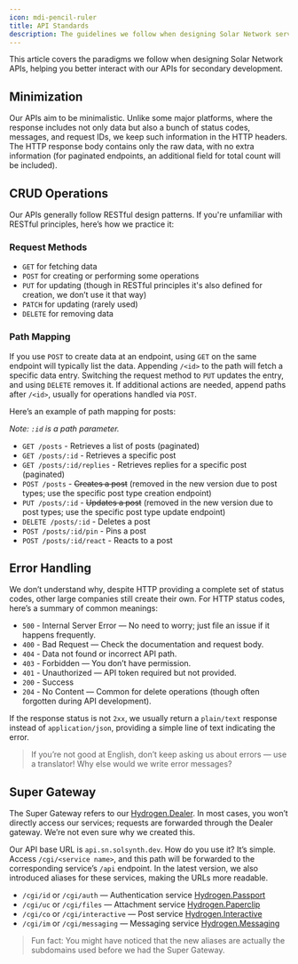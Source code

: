 ```yaml
---
icon: mdi-pencil-ruler
title: API Standards
description: The guidelines we follow when designing Solar Network service APIs
---
```


This article covers the paradigms we follow when designing Solar Network APIs, helping you better interact with our APIs for secondary development.

## Minimization

Our APIs aim to be minimalistic. Unlike some major platforms, where the response includes not only data but also a bunch of status codes, messages, and request IDs, we keep such information in the HTTP headers. The HTTP response body contains only the raw data, with no extra information (for paginated endpoints, an additional field for total count will be included).

## CRUD Operations

Our APIs generally follow RESTful design patterns. If you're unfamiliar with RESTful principles, here’s how we practice it:

### Request Methods

- `GET` for fetching data
- `POST` for creating or performing some operations
- `PUT` for updating (though in RESTful principles it's also defined for creation, we don’t use it that way)
- `PATCH` for updating (rarely used)
- `DELETE` for removing data

### Path Mapping

If you use `POST` to create data at an endpoint, using `GET` on the same endpoint will typically list the data.
Appending `/<id>` to the path will fetch a specific data entry. Switching the request method to `PUT` updates the entry, and using `DELETE` removes it.
If additional actions are needed, append paths after `/<id>`, usually for operations handled via `POST`.

Here’s an example of path mapping for posts:

*Note: `:id` is a path parameter.*

- `GET /posts` - Retrieves a list of posts (paginated)
- `GET /posts/:id` - Retrieves a specific post
- `GET /posts/:id/replies` - Retrieves replies for a specific post (paginated)
- `POST /posts` - ~~Creates a post~~ (removed in the new version due to post types; use the specific post type creation endpoint)
- `PUT /posts/:id` - ~~Updates a post~~ (removed in the new version due to post types; use the specific post type update endpoint)
- `DELETE /posts/:id` - Deletes a post
- `POST /posts/:id/pin` - Pins a post
- `POST /posts/:id/react` - Reacts to a post

## Error Handling

We don’t understand why, despite HTTP providing a complete set of status codes, other large companies still create their own. For HTTP status codes, here’s a summary of common meanings:

- `500` - Internal Server Error — No need to worry; just file an issue if it happens frequently.
- `400` - Bad Request — Check the documentation and request body.
- `404` - Data not found or incorrect API path.
- `403` - Forbidden — You don’t have permission.
- `401` - Unauthorized — API token required but not provided.
- `200` - Success
- `204` - No Content — Common for delete operations (though often forgotten during API development).

If the response status is not `2xx`, we usually return a `plain/text` response instead of `application/json`, providing a simple line of text indicating the error.

> If you’re not good at English, don’t keep asking us about errors — use a translator! Why else would we write error messages?

## Super Gateway

The Super Gateway refers to our [Hydrogen.Dealer](https://git.solsynth.dev/Hydrogen/Dealer). In most cases, you won’t directly access our services; requests are forwarded through the Dealer gateway. We’re not even sure why we created this.

Our API base URL is `api.sn.solsynth.dev`. How do you use it? It’s simple. Access `/cgi/<service name>`, and this path will be forwarded to the corresponding service’s `/api` endpoint. In the latest version, we also introduced aliases for these services, making the URLs more readable.

- `/cgi/id` or `/cgi/auth` — Authentication service [Hydrogen.Passport](https://git.solsynth.dev/Hydrogen/Passport)
- `/cgi/uc` or `/cgi/files` — Attachment service [Hydrogen.Paperclip](https://git.solsynth.dev/Hydrogen/Paperclip)
- `/cgi/co` or `/cgi/interactive` — Post service [Hydrogen.Interactive](https://git.solsynth.dev/Hydrogen/Interactive)
- `/cgi/im` or `/cgi/messaging` — Messaging service [Hydrogen.Messaging](https://git.solsynth.dev/Hydrogen/Messaging)

> Fun fact: You might have noticed that the new aliases are actually the subdomains used before we had the Super Gateway.
